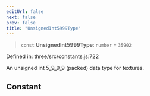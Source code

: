 ```yaml
---
editUrl: false
next: false
prev: false
title: "UnsignedInt5999Type"
---
```


> `const` **UnsignedInt5999Type**: `number` = `35902`

Defined in: three/src/constants.js:722

An unsigned int 5_9_9_9 (packed) data type for textures.

## Constant
